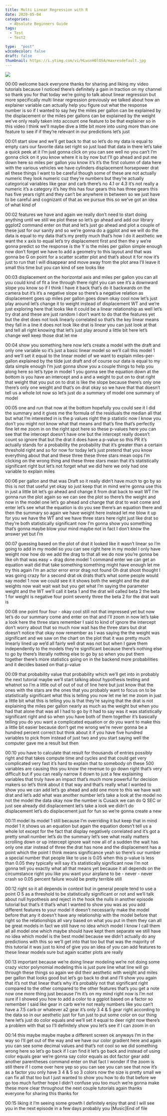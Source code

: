 ```yaml
---
title: Multi Linear Regression with R
date: 2020-05-04
categories:
  - Absolute Beginners Guide
tags:
  - Test
  - Test2

type:  "post"
w3codecolor: false
draft: false
thumbnail: https://i.ytimg.com/vi/HLwsnH0lOSA/maxresdefault.jpg
---
```


<a href="https://www.youtube.com/watch?v=HLwsnH0lOSA">
<img src="https://i.ytimg.com/vi/HLwsnH0lOSA/maxresdefault.jpg">
</a>









00:00
welcome back everyone thanks for sharing
and liking my video tutorials because I noticed there's definitely a gain in
traction on my channel so thank you for that today we're going to talk about
linear regression but more specifically multi linear regression previously we
talked about how an explainer variable can actually help you figure out what
the response number is so if I wanted to say hey the miles per gallon can be
explained by the displacement or the miles per gallons can be explained by
the weight we've only really taken into account one feature to be that explainer
so in this video I think we'll maybe dive a little bit more into using more
than one feature to see if if they're relevant in our predictions let's just

00:01
start slow and we'll get back to that so let's do my data is equal to empty cars
our favorite data set right so just load that data in there let's take a quick
peek at it I'm just gonna click on you can see well no you can't I'm gonna
click on it you know where it is by now but I'll go ahead and put me down here
so miles per gallon you know it's it's the first column of data here with the
various vehicles we have cylinders displacement horsepower drat all these
things I want to be careful though some of these are not actually numeric they
look numeric cuz they're numbers but they're actually categorical variables
like gear and carb there's no 4.1 or 4.3 it's not really a numeric it's a
category it's hey this has four gears this has three gears this has five years
right and they can't be anywhere in between so we just have to be careful and
cognizant of that as we pursue this so we've got an idea of what kind of

00:02
features we have and again we really don't need to start doing anything until
we still we plot these so let's go ahead and add our library ggplot2 command
enter on that and let's just go ahead and plot a couple of these just for our
sanity and so we're gonna do a ggplot and we will do the data is
equal to my data that's my pretty much that's how I do it aesthetic we want the
x axis to equal let's try displacement first and then
the y we're gonna predict so the response is the Y is the miles per
gallon simple enough now don't forget we have to add a geometry to this layout
and that was gonna be G on point for a scatter scatter plot and that's about it
for now it's just to run that I will disappear and move away from the plot
area I'll leave it small this time but you can kind of see looks like

00:03
displacement on the horizontal axis and miles per gallon you can all you could
kind of fit a line through there right you can see it's a downward slope you
know so if I think I have it back that's do it backwards on the camera but it's
it's a negative slope so there's a negative relation as displacement goes
up miles per gallon goes down okay cool now let's just play around let's change
it to weight instead of displacement WT and we're just exploring here that looks
like it could be a linear relationship as well let's try drat and these are
just random I don't want to do that the features yet but the dret does not look
linearly correlated so that's the key linear means they fall in a line it does
not look like drat is linear you can just look at that and tell all right
knowing that let's just play around a little bit here
let's change well keep those drat let me

00:04
show you something here now let's create a model with the draft and only one
variable so it's just a basic linear model so we'll call this model 1 and
we'll set it equal to the linear model of we want to explain miles-per-gallon
explained by the tilde just draft and of course our data is equal to my data
simple enough I'm just gonna show you a couple things to help you along here so
let's type in model 1 you gonna see the equation down at the
bottom is you have an intercept and a and a weight to put on to drat right
that weight that you put on to drat is like the slope because there's only one
there's only one weight and that's on drat okay so we have that that doesn't
tell us a whole lot now so let's just do a summary of model one summary of model

00:05
one and run that now at the bottom hopefully you could see it I did the
summary and it gives me the formula of the residuals the median all that but
what I'm interested in is the p values right the p statistic now I know you
don't you might not know what that means and that's fine that's perfectly fine
let me zoom in on the right spot here so
these p-values here you can see that the intercept doesn't have one but the
intercept really doesn't count so ignore
that but the drat it does have a p-value so this PR it's actually stands for a
probability the probability that it's greater than a certain threshold right
and so for now for today let's just pretend that you know everything about
that and these three these three stars mean oops I'm clicking on the wrong
thing and these three stars mean that it's statistically significant right but
let's not forget what we did here we only had one variable to explain miles

00:06
per gallon and that was Draft so it really didn't have much to go by so this
is not that useful yet okay so just keep that in mind we're gonna
use this in just a little bit let's go ahead and change it from drat back to
wait WT I'm gonna run the plot again so we can see the plot so there's the
weight and now in the model one let's go ahead and change that drat to wait come
and enter let's see what the equation is
do you see there's an equation there and
then the summary so again we have weight here instead let me blow it up for you
we have the WT and we have three stars here right just like drat so they're
both statistically significant now I'm gonna show you something that's gonna
maybe blow your mind maybe not in fact I don't know the answer yet but I'm

00:07
guessing based on the plot of drat it looked like it wasn't linear so I'm
going to add in my model so you can see right here in my model I only have
weight now how do we add the drag to that all we do now you're gonna be like
oh that was easy + drag done model 1 command enter we can get an equation
wait did that take something something might have enough let me try this again
I'm an actor error error drag not found Oh drat
shoot thought I was going crazy for a second drat ok drats that's what some
people would say model 1 now we could see it it shows both the weight and the
drat weights now wait wait wait but you get what I'm saying the parameter weight
and the WT we'll call it beta 1 and the drat will called beta 2 the beta 1 for
weight is negative four point seventy three the beta 2 for the drat wait is

00:08
one point four four - okay cool still not that impressed yet but now let's do
our summary come and enter on that and I'll zoom in now let's take a look here
the three stars remember I said to kind of ignore the intercept don't worry
about that so much now wait has the three stars but drat doesn't notice that
okay now remember as I was saying the the weight was significant and we saw on
the chart on the plot that it was pretty much linearly lined up we'd all fairly
well drat was not but when I gave them independently to the models they're
significant because there's nothing else to go by there's literally nothing else
to go by so when you put them together there's more statistics going on in the
backend more probabilities and it decides based on that p-value

00:09
that probability value that probability which we'll get into in probably the
next tutorial maybe we'll start talking about hypothesis testing and whatnot so
I'm a little out of out of out of line here but just know that the ones with
the stars are the ones that you probably want to focus on to be statistically
significant what this is telling you now let me let me zoom in just a little bit
what this is telling you is that they're saying that the drat is not explaining
the miles per gallon nearly as much as the weight but when you had that alone
that was all I had to go by it had to say was it was statistically significant
right and so when you have both of them together it's basically telling you do
you want a complicated equation or do you want to make this a little bit
easier because don't get me wrong we're never gonna be a hundred percent correct
but think about it if you have five hundred variables to pick from instead
of just two and you start saying well the computer gave me a result but then

00:10
you have to calculate that result for thousands of entries possibly right and
that takes compute time and cycles and that could get very complicated very
fast it's hard to explain that to somebody
oh these 500 variables are causing this you know the revenue to go down right
that's very difficult but if you can really narrow it down to just a few
explaining variables that truly have an impact that's much more powerful for
decision makers so let's think about it that way and that's really what I wanted
to show you we can add let's go ahead and add one more to this we have wait
drat and let's add what was another number let's take a look at the model no
not the model the data okay now the number is Cusack we can do
Q SEC or just see already did displacement let's take a look we didn't
do displacement let's do displacement just for fun so we're gonna create a new

00:11
model its model 1 still because I'm overriding it but keep that in mind
model 1 it shows us an equation but again the equation doesn't tell us a
whole lot except for the fact that display negatively correlated and it's got a
pretty small number let's do the summary let's see what really matters
scrolling down or up intercept ignore wait now all of a sudden the wait has
only one star instead of three the drat has none and the displacement
has a point which the point I think means significance yeah so there's our
number a special number that people like to use is 0.05
when this p-value is less than 0.05 they typically will say it's statistically
significant now I'm not gonna tell you exactly what all that means yet because
it all depends on the circumstance right you like you want your airplane to be -
never - never crash so 0.05 percent failure would be pretty terrible still

00:12
right so it all depends in context but in general people tend to use a point O
5 as a threshold to be statistically significant or not and we'll talk about
null hypothesis and reject in the hook the nulls in another episode tutorial
but that's it that's what I wanted to show you was as you add different
features to your model it doesn't necessarily make the model before that
any it doesn't have any relationship with the model before that right so the
relationships all vary based on what you
put in them they can all be great models in fact we still have no idea which
model I know I call them all all model one which maybe should have kept them
separate we still have no idea which model is the best model because we
didn't actually do any predictions with this so we'll get into that too but that
was the majority of this tutorial it was just to kind of give you an idea of you
can add features to these linear models sure but again scatter plots are really

00:13
important because we're doing linear modeling we're not doing some crazy
victor polynomial modeling this is just pure line what line will go through
these things so again we did their aesthetic with weight and miles per
gallon that looks good but let's go back to drat and I'll show you again that
it's not that linear that's why it's probably not that significant right
compared to the other compared to the other features that's
you get a note now one more thing just because I'm it's on my mind right now is
I'm not sure if I showed you how to add a color to a ggplot based on a factor so
remember I said like gear in carb we're not really numbers like you can't have a
7.5 carb or whatever a2 gear it's only 3
4 &amp; 5 gear right according to the data
so in our aesthetic just for fun just to put some color on our thing here let's
just do color equals and we'll set it equal to deer right now there's a
problem with that so I'll definitely show you let's see if I can zoom in on

00:14
this maybe maybe maybe a different screen ok anyways I'm in the way so I'll
get out of the way and we have our color
gradient here and again you can see some
decimal values and that's not cool so we did something wrong here so let's go
back if I can find it let's go back and instead of using color
equals gear we're gonna say color equals as dot factor gear add another
parentheses command enter on that fact I wonder if the zoom is still there if I
come over here yep so you can see you can see that now it's as a factor you
only have 3 4 &amp; 5 so 3 colors now the
size is pretty small we can fix all that
too but I just wanted to show you how to do that before we go too much further
hope I didn't confuse you too much we're gonna make these more clear throughout
the next couple tutorials again thanks everyone for sharing this thanks for

00:15
liking it I'm seeing some growth I definitely enjoy that and I will see you
in the next episode in a few days probably you [Music]End of file

